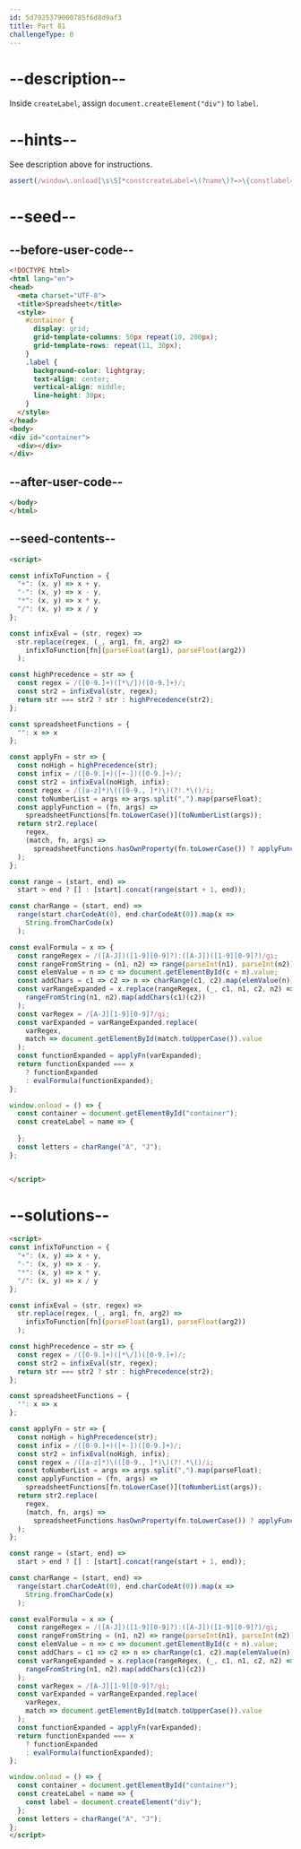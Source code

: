 ```yaml
---
id: 5d7925379000785f6d8d9af3
title: Part 81
challengeType: 0
---
```


# --description--

Inside `createLabel`, assign `document.createElement("div")` to `label`.

# --hints--

See description above for instructions.

```js
assert(/window\.onload[\s\S]*constcreateLabel=\(?name\)?=>\{constlabel=document\.createElement\(["']div["']\);?\}/.test(code.replace(/\s/g, "")));
```

# --seed--

## --before-user-code--

```html
<!DOCTYPE html>
<html lang="en">
<head>
  <meta charset="UTF-8">
  <title>Spreadsheet</title>
  <style>
    #container {
      display: grid;
      grid-template-columns: 50px repeat(10, 200px);
      grid-template-rows: repeat(11, 30px);
    }
    .label {
      background-color: lightgray;
      text-align: center;
      vertical-align: middle;
      line-height: 30px;
    }
  </style>
</head>
<body>
<div id="container">
  <div></div>
</div>
```

## --after-user-code--

```html
</body>
</html>
```

## --seed-contents--

```html
<script>

const infixToFunction = {
  "+": (x, y) => x + y,
  "-": (x, y) => x - y,
  "*": (x, y) => x * y,
  "/": (x, y) => x / y
};

const infixEval = (str, regex) =>
  str.replace(regex, (_, arg1, fn, arg2) =>
    infixToFunction[fn](parseFloat(arg1), parseFloat(arg2))
  );

const highPrecedence = str => {
  const regex = /([0-9.]+)([*\/])([0-9.]+)/;
  const str2 = infixEval(str, regex);
  return str === str2 ? str : highPrecedence(str2);
};

const spreadsheetFunctions = {
  "": x => x
};

const applyFn = str => {
  const noHigh = highPrecedence(str);
  const infix = /([0-9.]+)([+-])([0-9.]+)/;
  const str2 = infixEval(noHigh, infix);
  const regex = /([a-z]*)\(([0-9., ]*)\)(?!.*\()/i;
  const toNumberList = args => args.split(",").map(parseFloat);
  const applyFunction = (fn, args) =>
    spreadsheetFunctions[fn.toLowerCase()](toNumberList(args));
  return str2.replace(
    regex,
    (match, fn, args) =>
      spreadsheetFunctions.hasOwnProperty(fn.toLowerCase()) ? applyFunction(fn, args) : match
  );
};

const range = (start, end) =>
  start > end ? [] : [start].concat(range(start + 1, end));

const charRange = (start, end) =>
  range(start.charCodeAt(0), end.charCodeAt(0)).map(x =>
    String.fromCharCode(x)
  );

const evalFormula = x => {
  const rangeRegex = /([A-J])([1-9][0-9]?):([A-J])([1-9][0-9]?)/gi;
  const rangeFromString = (n1, n2) => range(parseInt(n1), parseInt(n2));
  const elemValue = n => c => document.getElementById(c + n).value;
  const addChars = c1 => c2 => n => charRange(c1, c2).map(elemValue(n));
  const varRangeExpanded = x.replace(rangeRegex, (_, c1, n1, c2, n2) =>
    rangeFromString(n1, n2).map(addChars(c1)(c2))
  );
  const varRegex = /[A-J][1-9][0-9]?/gi;
  const varExpanded = varRangeExpanded.replace(
    varRegex,
    match => document.getElementById(match.toUpperCase()).value
  );
  const functionExpanded = applyFn(varExpanded);
  return functionExpanded === x
    ? functionExpanded
    : evalFormula(functionExpanded);
};

window.onload = () => {
  const container = document.getElementById("container");
  const createLabel = name => {
  
  };
  const letters = charRange("A", "J");
};


</script>
```

# --solutions--

```html
<script>
const infixToFunction = {
  "+": (x, y) => x + y,
  "-": (x, y) => x - y,
  "*": (x, y) => x * y,
  "/": (x, y) => x / y
};

const infixEval = (str, regex) =>
  str.replace(regex, (_, arg1, fn, arg2) =>
    infixToFunction[fn](parseFloat(arg1), parseFloat(arg2))
  );

const highPrecedence = str => {
  const regex = /([0-9.]+)([*\/])([0-9.]+)/;
  const str2 = infixEval(str, regex);
  return str === str2 ? str : highPrecedence(str2);
};

const spreadsheetFunctions = {
  "": x => x
};

const applyFn = str => {
  const noHigh = highPrecedence(str);
  const infix = /([0-9.]+)([+-])([0-9.]+)/;
  const str2 = infixEval(noHigh, infix);
  const regex = /([a-z]*)\(([0-9., ]*)\)(?!.*\()/i;
  const toNumberList = args => args.split(",").map(parseFloat);
  const applyFunction = (fn, args) =>
    spreadsheetFunctions[fn.toLowerCase()](toNumberList(args));
  return str2.replace(
    regex,
    (match, fn, args) =>
      spreadsheetFunctions.hasOwnProperty(fn.toLowerCase()) ? applyFunction(fn, args) : match
  );
};

const range = (start, end) =>
  start > end ? [] : [start].concat(range(start + 1, end));

const charRange = (start, end) =>
  range(start.charCodeAt(0), end.charCodeAt(0)).map(x =>
    String.fromCharCode(x)
  );

const evalFormula = x => {
  const rangeRegex = /([A-J])([1-9][0-9]?):([A-J])([1-9][0-9]?)/gi;
  const rangeFromString = (n1, n2) => range(parseInt(n1), parseInt(n2));
  const elemValue = n => c => document.getElementById(c + n).value;
  const addChars = c1 => c2 => n => charRange(c1, c2).map(elemValue(n));
  const varRangeExpanded = x.replace(rangeRegex, (_, c1, n1, c2, n2) =>
    rangeFromString(n1, n2).map(addChars(c1)(c2))
  );
  const varRegex = /[A-J][1-9][0-9]?/gi;
  const varExpanded = varRangeExpanded.replace(
    varRegex,
    match => document.getElementById(match.toUpperCase()).value
  );
  const functionExpanded = applyFn(varExpanded);
  return functionExpanded === x
    ? functionExpanded
    : evalFormula(functionExpanded);
};

window.onload = () => {
  const container = document.getElementById("container");
  const createLabel = name => {
    const label = document.createElement("div");
  };
  const letters = charRange("A", "J");
};
</script>
```
